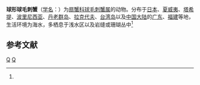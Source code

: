 {{Speciesbox
| genus = Globopilumnus
| species = globosus
| authority = (Dana, 1852)<ref name='id11810'>{{cite web| url =http://www.bioinfo.cn/db05/BjdwSpecies.php?action=view&id=11810| title =球形球毛刺蟹| work =《中国动物物种编目数据库》| publisher =中国科学院微生物研究所| author =中国科学院动物研究所| accessdate =2009-04-28| deadurl =yes| archiveurl =https://web.archive.org/web/20160305052202/http://www.bioinfo.cn/db05/BjdwSpecies.php?action=view&id=11810| archivedate =2016-03-05}}</ref>
}}

'''球形球毛刺蟹'''（[[学名|学名]]：{{lang|la|''Globopilumnus globosus''}}）为[[扇蟹科|扇蟹科]][[球毛刺蟹属|球毛刺蟹属]]的动物。分布于[[日本|日本]]、[[夏威夷|夏威夷]]、[[塔希提|塔希提]]、[[波里尼西亚|波里尼西亚]]、[[丹老群岛|丹老群岛]]、[[拉克代夫|拉克代夫]]、[[台湾岛|台湾岛]]以及[[中国大陆|中国大陆]]的[[广东|广东]]、[[福建|福建]]等地，生活环境为海水，多栖息于浅水区以及岩缝或珊瑚丛中<ref name='id11810'/>

== 参考文献 ==
{{reflist}}

{{taxonbar}}

[[Category:1852年描述的动物|Q]]
[[Category:球毛刺蟹属|Q]]


{{螃蟹小作品}}
